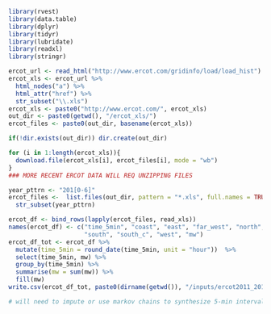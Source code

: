 ```r
library(rvest)
library(data.table)
library(dplyr)
library(tidyr)
library(lubridate)
library(readxl)
library(stringr)
```

```r
ercot_url <- read_html("http://www.ercot.com/gridinfo/load/load_hist")
ercot_xls <- ercot_url %>% 
  html_nodes("a") %>% 
  html_attr("href") %>% 
  str_subset("\\.xls")
ercot_xls <- paste0("http://www.ercot.com/", ercot_xls)
out_dir <- paste0(getwd(), "/ercot_xls/")
ercot_files <- paste0(out_dir, basename(ercot_xls))
```

```r
if(!dir.exists(out_dir)) dir.create(out_dir)

for (i in 1:length(ercot_xls)){
  download.file(ercot_xls[i], ercot_files[i], mode = "wb")
}
### MORE RECENT ERCOT DATA WILL REQ UNZIPPING FILES
```

```r
year_pttrn <- "201[0-6]"
ercot_files <-  list.files(out_dir, pattern = "*.xls", full.names = TRUE) %>% 
  str_subset(year_pttrn)

ercot_df <- bind_rows(lapply(ercot_files, read_xls))
names(ercot_df) <- c("time_5min", "coast", "east", "far_west", "north", "north_c",
                     "south", "south_c", "west", "mw")
ercot_df_tot <- ercot_df %>%
  mutate(time_5min = round_date(time_5min, unit = "hour"))  %>% 
  select(time_5min, mw) %>%
  group_by(time_5min) %>%
  summarise(mw = sum(mw)) %>%
  fill(mw)
write.csv(ercot_df_tot, paste0(dirname(getwd()), "/inputs/ercot2011_2016_combnd.csv"))

# will need to impute or use markov chains to synthesize 5-min interval data
```




